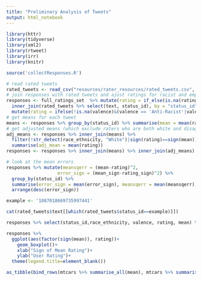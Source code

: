 ```yaml
---
title: "Preliminary Analysis of Tweets"
output: html_notebook
---
```



```r
library(httr)
library(tidyverse)
library(xml2)
library(rtweet)
library(irr)
library(knitr)
```


```r
source('collectResponses.R')
```



```r
# read rated tweets 
rated_tweets <- read_csv("resources/rater_resources/rated_tweets.csv", col_types = cols(.default = 'c'))
# join responses with rated tweets and ajust ratings for racist and empowering valences
responses <- full_ratings_set  %>% mutate(rating = if_else(is.na(rating), 0, as.numeric(rating))) %>%
  inner_join(rated_tweets %>% select(text, status_id), by = "status_id") %>% 
  mutate(rating = ifelse(!is.na(valence)&(valence == 'Anti-Racist'|valence=='Empowering'), abs(rating), rating), rating_sign = sign(rating))
# get means for each tweet
means <- responses %>% group_by(status_id) %>% summarise(mean = mean(rating), sd = sd(rating), mean_sign = mean(rating_sign))
# get adjusted means (which exclude raters who are both white and disagreed with the mean rating)
adj_means <- responses %>% inner_join(means) %>% 
  filter(!str_detect(race_ethnicity, "White")|sign(rating)==sign(mean)) %>% group_by(status_id) %>% 
  summarise(adj_mean = mean(rating))
responses <- responses %>% inner_join(means) %>% inner_join(adj_means)

# look at the mean errors
responses %>% mutate(meansqerr = (mean-rating)^2,
                   error_sign = (mean_sign-rating_sign)^2) %>% 
  group_by(status_id) %>% 
  summarise(error_sign = mean(error_sign), meansqerr = mean(meansqerr)) %>% 
  arrange(desc(error_sign))
```


```r
example <- '1087018669735997441'

cat(rated_tweets$text[[which(rated_tweets$status_id==example)]])

responses %>% select(status_id,race_ethnicity, valence, rating, mean) %>% filter(status_id==example)
```


```r
responses %>% 
  ggplot(aes(factor(sign(mean)), rating))+
    geom_boxplot()+
    xlab("Sign of Mean Rating")+
    ylab("User Rating")+
  theme(legend.title=element_blank())
```

```r
as_tibble(bind_rows(mtcars %>% summarise_all(mean), mtcars %>% summarise_all(sd)) %>% t()) %>% rename(Mean = V1, SD = V2) %>% mutate(Var = names(mtcars))

```


